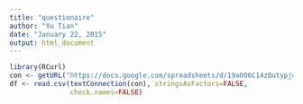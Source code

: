 ```yaml
---
title: "questionaire"
author: "Yu Tian"
date: "January 22, 2015"
output: html_document
---
```



```r
library(RCurl)
con <- getURL("https://docs.google.com/spreadsheets/d/19a0O6C14zButypjcnWictvKWeyPjPjQdrps-UXzPDf8/export?format=csv")
df <- read.csv(textConnection(con), stringsAsFactors=FALSE,
               check.names=FALSE)
```

